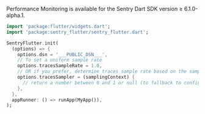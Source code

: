 Performance Monitoring is available for the Sentry Dart SDK version ≥ 6.1.0-alpha.1.

```dart
import 'package:flutter/widgets.dart';
import 'package:sentry_flutter/sentry_flutter.dart';

SentryFlutter.init(
  (options) => {
    options.dsn = '___PUBLIC_DSN___',
    // To set a uniform sample rate
    options.tracesSampleRate = 1.0,
    // OR if you prefer, determine traces sample rate based on the sampling context
    options.tracesSampler = (samplingContext) {
      // return a number between 0 and 1 or null (to fallback to configured value)
    },
  },
  appRunner: () => runApp(MyApp()),
);
```
